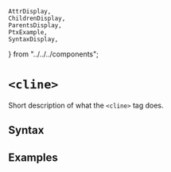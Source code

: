     AttrDisplay,
    ChildrenDisplay,
    ParentsDisplay,
    PtxExample,
    SyntaxDisplay,
} from "../../../components";

# `<cline>`

Short description of what the `<cline>` tag does.

## Syntax

<SyntaxDisplay name="cline" />

## Examples

    